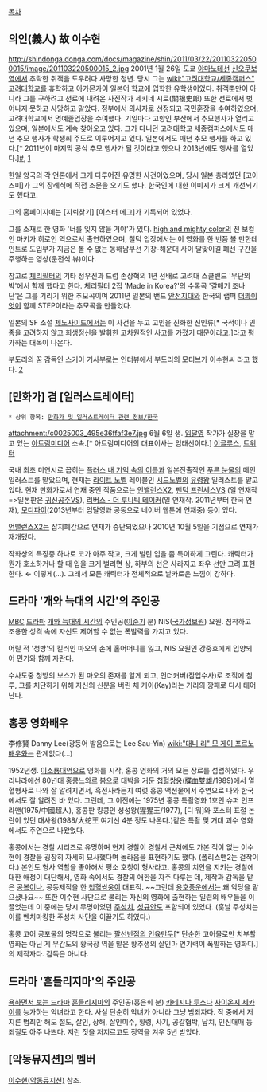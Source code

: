 [[목차]]

== 의인(義人) 故 이수현 ==
http://shindonga.donga.com/docs/magazine/shin/2011/03/22/201103220500015/image/201103220500015_2.jpg
2001년 1월 26일 도쿄 [[야마노테선]] [[신오쿠보역]]에서 추락한 취객을 도우려다 사망한 청년. 당시 그는 [[wiki:"고려대학교/세종캠퍼스" 고려대학교]]를 휴학하고 아카몬카이 일본어 학교에 입학한 유학생이었다. 취객뿐만이 아니라 그를 구하려고 선로에 내려온 사진작가 세키네 시로(關根史郞) 또한 선로에서 벗어나지 못하고 사망하고 말았다. 
정부에서 의사자로 선정되고 국민훈장을 수여하였으며, 고려대학교에서 명예졸업장을 수여했다. 기일마다 고향인 부산에서 추모행사가 열리고 있으며, 일본에서도 계속 찾아오고 있다. 그가 다니던 고려대학교 세종캠퍼스에서도 매년 추모 행사가 학생회 주도로 이루어지고 있다. 일본에서도 매년 추모 행사를 하고 있다.[* 2011년이 마지막 공식 추모 행사가 될 것이라고 했으나 2013년에도 행사를 열었다.][http://news.nate.com/view/20110106n13362?mid=n0502 #], [http://www.ytn.co.kr/_ln/0104_201302090257357157] 

한일 양국의 각 언론에서 크게 다루어진 유명한 사건이었으며, 당시 일본 총리였던 [고이즈미]가 그의 장례식에 직접 조문을 오기도 했다. 한국인에 대한 이미지가 크게 개선되기도 했다고.

그의 홈페이지에는 [지뢰찾기] [이스터 에그]가 기록되어 있었다. 

그를 소재로 한 영화 '너를 잊지 않을 거야'가 있다. [[high and mighty color]]의 전 보컬인 마키가 히로인 역으로서 출연하였으며, 철덕 입장에서는 이 영화를 한 번쯤 볼 만한데 인트로 도입부가 지금은 볼 수 없는 동해남부선 기장-해운대 사이 달맞이길 폐선 구간을 주행하는 영상(운전석 뷰)이다.

참고로 [[체리필터]]의 기타 정우진과 드럼 손상혁의 1년 선배로 고려대 스쿨밴드 '무단외박'에서 함께 했다고 한다. 체리필터 2집 'Made in Korea?'의 수록곡 '갈매기 조나단'은 그를 기리기 위한 추모곡이며 2011년 일본의 밴드 [[안전지대]]와 한국의 랩퍼 [[더콰이엇]]이 함께 STEP이라는 추모곡을 만들었다.

일본의 SF 소설 [[제노사이드]]에서는 이 사건을 두고 고인을 진화한 신인류[* 국적이나 인종을 고려하지 않고 희생정신을 발휘한 고차원적인 사고를 가졌기 때문이라고.]라고 평가하는 대목이 나온다. 

부도리의 꿈 감독인 스기이 기사부로는 인터뷰에서 부도리의 모티브가 이수현씨 라고 했다. [http://www.ytn.co.kr/_pn/0109_201301281711326376]

== [만화가] 겸 [일러스트레이터] ==
 * 상위 항목: [[만화가 및 일러스트레이터 관련 정보/한국]]

attachment:/c0025003_495e36ffaf3e7.jpg
6월 6일 생. [[임달영]] 작가가 실장을 맡고 있는 [[아트림미디어]] 소속.[*  아트림미디어의 대표이사는 임태선이다.] [http://milkcow.egloos.com/ 이글루스], [http://twtkr.olleh.com/changegetta3 트위터]

국내 최초 미연시로 꼽히는 [[플러스 내 기억 속의 이름]]과 일본진출작인 [[푸른 눈물]]의 메인 일러스트를 맡았으며, 현재는 [[라이트 노벨]] 레이블인 [[시드노벨]]의 [[유령왕]] 일러스트를 맡고 있다. 현재 만화가로서 연재 중인 작품으로는 [[언밸런스X2]], [[팬텀 프린세스VS]] (일 연재작=>일본판은 [[귀신공주VS]]), [[리버스 - 더 루나틱 테이커]](일 연재작. 2011년부터 한국 연재), [[모디파이]](2013년부터 임달영과 공동으로 네이버 웹툰에 연재중) 등이 있다.

[[언밸런스X2]]는 잡지폐간으로 연재가 중단되었으나 2010년 10월 5일을 기점으로 연재가 재개됐다.

작화상의 특징중 하나로 코가 아주 작고, 크게 벌린 입을 좀 특이하게 그린다. 캐릭터가 뭔가 호소하거나 할 때 입을 크게 벌리면 상, 하부의 선은 사라지고 좌우 선만 그려 표현한다.
'''{{{+1 ( )}}}''' ← 이렇게(...). 
그래서 모든 캐릭터가 전체적으로 날카로운 느낌이 강하다.

== 드라마 '개와 늑대의 시간'의 주인공 ==
[[MBC]] [[드라마]] [[개와 늑대의 시간]]의 주인공([[이준기]] 분) NIS([[국가정보원]]) 요원. 침착하고 조용한 성격 속에 자신도 제어할 수 없는 폭발력을 가지고 있다.

어릴 적 '청방'의 킬러인 마오의 손에 홀어머니를 잃고, NIS 요원인 강중호에게 입양되어 민기와 함께 자란다.

수사도중 청방의 보스가 된 마오의 존재를 알게 되고, 언더커버(잠입수사)로 조직에 침투, 그를 처단하기 위해 자신의 신분을 버린 채 케이(Kay)라는 거리의 깡패로 다시 태어난다.

== 홍콩 영화배우 ==
李修賢 Danny Lee(광둥어 발음으로는 Lee Sau-Yin) [[wiki:"대니 리" 모 게이 포르노 배우]]와는 관계없다(...)

1952년생. [[이소룡]]대역으로 영화를 시작, 홍콩 영화의 거의 모든 장르를 섭렵하였다. 우리나라에선 80년대 홍콩느와르 붐으로 대박을 거둔 [[첩혈쌍웅]](牒血雙雄/1989)에서 열혈형사로 나와 잘 알려지면서, 흑전사라든지 여럿 홍콩 액션물에서 주연으로 나와 한국에서도 잘 알려진 바 있다. 그런데, 그 이전에는 1975년 홍콩 특촬영화 1호인 슈퍼 인프라맨(1975/中國超人), 홍콩판 킹콩인 성성왕(猩猩王/1977), [디 워]와 포스터 표절 논란이 있던 대사왕(1988/大蛇王 여기선 4분 정도 나온다.)같은 특촬 및 거대 괴수 영화에서도 주연으로 나왔었다.

홍콩에서는 경찰 시리즈로 유명하며 현지 경찰이 경찰서 근처에도 가본 적이 없는 이수현이 경찰을 굉장히 자세히 묘사했다며 놀라움을 표현하기도 했다. (폴리스맨2는 걸작이다.) 본인도 형사 역할을 좋아해서 평소 호칭이 형사라고. 홍콩의 치안을 지키는 경찰에 대한 애정이 대단해서, 영화 속에서도 경찰의 애환을 자주 다루는 데, 제작과 감독을 맡은 [[공복]]이나, 공동제작을 한 [[첩혈쌍웅]]이 대표적. ~~그런데 [[용호풍운]]에서는 왜 악당을 맡으셨나요~~ 또한 이수현 사단으로 불리는 자신의 영화에 출현하는 일련의 배우들을 이끌었는데 이 중에는 당시 무명이었던 [[주성치]], [[성규안]]도 포함되어 있었다. (훗날 주성치는 이를 벤치마킹한 주성치 사단을 이끌기도 하였다.)

홍콩 고어 공포물의 명작으로 불리는 [[팔선반점의 인육만두]][* 단순한 고어물로만 치부할 영화는 아닌 게 무간도의 황국장 역을 맡은 황추생의 살인마 연기력이 폭발하는 영화다.]의 제작자다. 감독은 아니다.

== 드라마 '흔들리지마'의 주인공 ==
[[욕하면서 보는 드라마]] [[흔들리지마]]의 주인공(홍은희 분) [[카테지나 루스]]나 [[사이온지 세카이]]를 능가하는 악녀라고 한다. 사실 단순히 악녀가 아니라 그냥 범죄자다.  작 중에서 저지른 범죄만 해도 절도, 살인, 상해, 살인미수, 횡령, 사기, 공갈협박, 납치, 인신매매 등 죄질도 아주 나쁘다. 저런 짓을 저지르고도 징역을 겨우 5년 받았다. 

== [악동뮤지션]의 멤버 ==
[[이수현(악동뮤지션)]] 참조.
